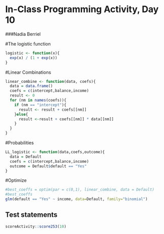 # In-Class Programming Activity, Day 10

###Nadia Berriel 

#The logistic function
```r
logistic <- function(x){
  exp(x) / (1 + exp(x))
}
```

#Linear Combinations
```r
linear_combine <- function(data, coefs){
  data = data.frame()
  coefs = c(intercept,balance,income)
  result <- 0
  for (nm in names(coefs)){
    if (nm == "intercept"){
      result <- result + coefs[[nm]]
    }else{
      result <-result + coefs[[nm]] * data[[nm]]
    }
  }
}
```

#Probabilities
```r
LL_logistic <- function(data,coefs,outcome){
  data = Default
  coefs = c(intercept,balance,income)
  outcome = Default$default == "Yes"
}
```

#Optimize
```r
#best_coeffs = optim(par = c(0,1), linear_combine, data = Default)
#best_coeffs
glm(default == "Yes" ~ income, data=Default, family="binomial")

```






## Test statements

```r
scoreActivity::score253(10)
```